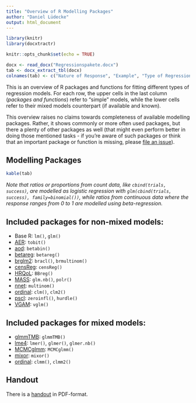 ```yaml
---
title: "Overview of R Modelling Packages"
author: "Daniel Lüdecke"
output: html_document
---
```


```r
library(knitr)
library(docxtractr)

knitr::opts_chunk$set(echo = TRUE)

docx <- read_docx("Regressionspakete.docx")
tab <- docx_extract_tbl(docx)
colnames(tab) <- c("Nature of Response", "Example", "Type of Regression", "R package or function", "Example Webpage")
```

This is an overview of R packages and functions for fitting different types of regression models. For each row, the upper cells in the last column (_packages and functions_) refer to "simple" models, while the lower cells refer to their mixed models counterpart (if available and known).

This overview raises no claims towards completeness of available modelling packages. Rather, it shows commonly or more often used packages, but there a plenty of other packages as well (that might even perform better in doing those mentioned tasks - if you're aware of such packages or think that an important package or function is missing, please [file an issue](https://github.com/strengejacke/mixed-models-snippets/issues)).

## Modelling Packages

```r
kable(tab)
```

_Note that ratios or proportions from count data, like `cbind(trials, success)`, are modelled as logistic regression with `glm(cbind(trials, success), family=binomial())`, while ratios from continuous data where the response ranges from 0 to 1 are modelled using beta-regression._

## Included packages for non-mixed models:

  - Base R: `lm()`, `glm()`
  - [AER](https://CRAN.R-project.org/package=AER): `tobit()`
  - [aod](https://CRAN.R-project.org/package=aod): `betabin()`
  - [betareg](https://CRAN.R-project.org/package=betareg): `betareg()`
  - [brglm2](https://CRAN.R-project.org/package=brglm2): `bracl()`, `brmultinom()`
  - [censReg](https://CRAN.R-project.org/package=censReg): `censReg()`
  - [HRQoL](https://CRAN.R-project.org/package=HRQoL): `BBreg()`
  - [MASS](https://CRAN.R-project.org/package=MASS): `glm.nb()`, `polr()`
  - [nnet](https://CRAN.R-project.org/package=nnet): `multinom()`
  - [ordinal](https://CRAN.R-project.org/package=ordinal): `clm()`, `clm2()`
  - [pscl](https://CRAN.R-project.org/package=pscl): `zeroinfl()`, `hurdle()`
  - [VGAM](https://CRAN.R-project.org/package=VGAM): `vglm()`

## Included packages for mixed models:

  - [glmmTMB](https://CRAN.R-project.org/package=glmmTMB): `glmmTMB()`
  - [lme4](https://CRAN.R-project.org/package=lme4): `lmer()`, `glmer()`, `glmer.nb()`
  - [MCMCglmm](https://CRAN.R-project.org/package=MCMCglmm): `MCMCglmm()`
  - [mixor](https://CRAN.R-project.org/package=mixor): `mixor()`
  - [ordinal](https://CRAN.R-project.org/package=ordinal): `clmm()`, `clmm2()`

## Handout

There is a [handout](regression_pkgs_handout.pdf) in PDF-format.
